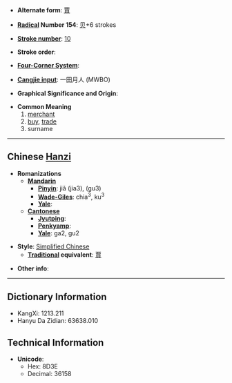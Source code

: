 * '''Alternate form''': [[賈]]

* '''[[Wiktionary:Chinese radical index| Radical]] Number 154''': [[Wiktionary:Chinese radical index 贝|贝]]+6 strokes

* '''[[Wiktionary:Chinese total strokes index|Stroke number]]''': [[Wiktionary:Chinese total strokes index 10|10]]

* '''Stroke order''': 

* '''[[Wiktionary:Chinese four corner index|Four-Corner System]]''': 

* '''[[Wiktionary:Chinese Cangjie index|Cangjie input]]''': 一田月人 (MWBO)

* '''Graphical Significance and Origin''': 

* '''Common Meaning'''
*# [[merchant]]
*# [[buy]], [[trade]]
*# surname

----

== Chinese [[Hanzi]] ==

* '''Romanizations'''
** '''[[Mandarin]]'''
*** '''[[Pinyin]]''': jiǎ (jia3), (gu3)
*** '''[[Wade-Giles]]''': chia<sup>3</sup>, ku<sup>3</sup>
*** '''[[Yale]]''': 
** '''[[Cantonese]]'''
*** '''[[Jyutping]]''':
*** '''[[Penkyamp]]''': 
*** '''[[Yale]]''': ga2, gu2

* '''Style''': [[Simplified Chinese]] 
** '''[[Traditional Chinese|Traditional]] equivalent''': [[賈]]

* '''Other info''': 

----

== Dictionary Information ==

* KangXi: 1213.211
* Hanyu Da Zidian: 63638.010

== Technical Information ==

* '''Unicode''':
** Hex: 8D3E
** Decimal: 36158